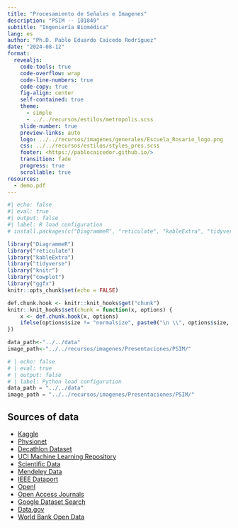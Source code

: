 ```yaml
---
title: "Procesamiento de Señales e Imagenes"
description: "PSIM -- 101849"
subtitle: "Ingeniería Biomédica"
lang: es
author: "Ph.D. Pablo Eduardo Caicedo Rodríguez"
date: "2024-08-12"
format:
  revealjs: 
    code-tools: true
    code-overflow: wrap
    code-line-numbers: true
    code-copy: true
    fig-align: center
    self-contained: true
    theme: 
      - simple
      - ../../recursos/estilos/metropolis.scss
    slide-number: true
    preview-links: auto
    logo: ../../recursos/imagenes/generales/Escuela_Rosario_logo.png
    css: ../../recursos/estilos/styles_pres.scss
    footer: <https://pablocaicedor.github.io/>
    transition: fade
    progress: true
    scrollable: true
resources:
  - demo.pdf
---
```


```r
#| echo: false
#| eval: true
#| output: false
#| label: R load configuration
# install.packages(c("DiagrammeR", "reticulate", "kableExtra", "tidyverse", "knitr", "cowplot", "ggfx"))

library("DiagrammeR")
library("reticulate")
library("kableExtra")
library("tidyverse")
library("knitr")
library("cowplot")
library("ggfx")
knitr::opts_chunk$set(echo = FALSE)

def.chunk.hook <- knitr::knit_hooks$get("chunk")
knitr::knit_hooks$set(chunk = function(x, options) {
    x <- def.chunk.hook(x, options)
    ifelse(options$size != "normalsize", paste0("\n \\", options$size, "\n\n", x, "\n\n \\normalsize"), x)
})

data_path<-"../../data"
image_path<-"../../recursos/imagenes/Presentaciones/PSIM/"
```

```python
# | echo: false
# | eval: true
# | output: false
# | label: Python load configuration
data_path = "../../data"
image_path = "../../recursos/imagenes/Presentaciones/PSIM/"

```

## Sources of data

* [Kaggle](https://www.kaggle.com/)
* [Physionet](https://physionet.org/)
* [Decathlon Dataset](https://medicaldecathlon.com/)
* [UCI Machine Learning Repository](https://archive.ics.uci.edu/ml/index.php)
* [Scientific Data](https://www.nature.com/sdata/)
* [Mendeley Data](https://data.mendeley.com/)
* [IEEE Dataport](https://ieee-dataport.org/)
* [OpenI](https://openi.nlm.nih.gov/)
* [Open Access Journals](https://www.doaj.org/)
* [Google Dataset Search](https://datasetsearch.research.google.com/)
* [Data.gov](https://www.data.gov/)
* [World Bank Open Data](https://data.worldbank.org/)